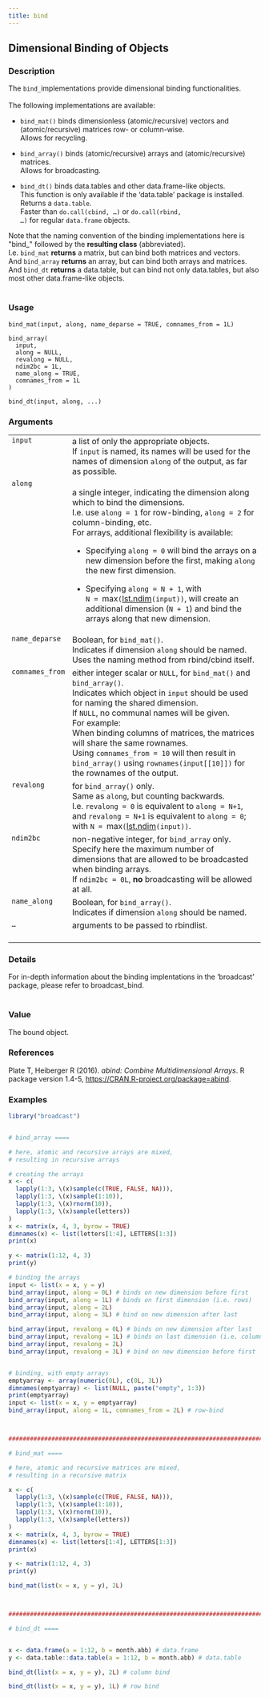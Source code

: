 ```yaml
---
title: bind
---
```

## Dimensional Binding of Objects {.unnumbered}


### Description

The <code>bind_</code>implementations provide dimensional binding functionalities. <br />
<br />
The following implementations are available:


<ul>
<li> <code>bind_mat()</code> binds dimensionless (atomic/recursive) vectors and (atomic/recursive) matrices row- or column-wise. <br />
Allows for recycling.

</li>
<li> <code>bind_array()</code> binds (atomic/recursive) arrays and (atomic/recursive) matrices. <br />
Allows for broadcasting.

</li>
<li> <code>bind_dt()</code> binds data.tables and other data.frame-like objects. <br />
This function is only available if the 'data.table' package is installed. <br />
Returns a <code>data.table</code>. <br />
Faster than <code>do.call(cbind, ...)</code> or <code>do.call(rbind, ...)</code> for regular <code>data.frame</code> objects. <br />

</li></ul>

Note that the naming convention of the binding implementations here is
&quot;bind_&quot; followed by the <b>resulting class</b> (abbreviated). <br />
I.e. <code>bind_mat</code> <b>returns</b> a matrix, but can bind both matrices and vectors. <br />
And <code>bind_array</code> <b>returns</b> an array, but can bind both arrays and matrices. <br />
And <code>bind_dt</code> <b>returns</b> a data.table, but can bind not only data.tables,
but also most other data.frame-like objects. <br /> <br />



### Usage

<pre><code class='language-R'>bind_mat(input, along, name_deparse = TRUE, comnames_from = 1L)

bind_array(
  input,
  along = NULL,
  revalong = NULL,
  ndim2bc = 1L,
  name_along = TRUE,
  comnames_from = 1L
)

bind_dt(input, along, ...)
</code></pre>


### Arguments

<table>
<tr><td style = "white-space: collapse; font-family: monospace; vertical-align: top"><code id="input">input</code></td>
<td>
a list of only the appropriate objects. <br />
If <code>input</code> is named,
its names will be used for the names of dimension <code>along</code> of the output,
as far as possible.
</td></tr>
<tr><td style = "white-space: collapse; font-family: monospace; vertical-align: top"><code id="along">along</code></td>
<td>
a single integer,
indicating the dimension along which to bind the dimensions. <br />
I.e. use <code>along = 1</code> for row-binding, <code>along = 2</code> for column-binding, etc. <br />
For arrays, additional flexibility is available:


<ul>
<li> Specifying <code>along = 0</code> will bind the arrays on a new dimension before the first,
making <code>along</code> the new first dimension.

</li>
<li> Specifying <code>along = N + 1</code>, with <code style="white-space: pre;">N = </code>max<code>(</code>[lst.ndim](properties.qmd)<code style="white-space: pre;">(input))</code>,
will create an additional dimension (<code>N + 1</code>) and bind the arrays along that new dimension.

</li></ul>
</td></tr>
<tr><td style = "white-space: collapse; font-family: monospace; vertical-align: top"><code id="name_deparse">name_deparse</code></td>
<td>
Boolean, for <code>bind_mat()</code>. <br />
Indicates if dimension <code>along</code> should be named. <br />
Uses the naming method from rbind/cbind itself.
</td></tr>
<tr><td style = "white-space: collapse; font-family: monospace; vertical-align: top"><code id="comnames_from">comnames_from</code></td>
<td>
either integer scalar or <code>NULL</code>,
for <code>bind_mat()</code> and  <code>bind_array()</code>. <br />
Indicates which object in <code>input</code> should be used for naming the shared dimension. <br />
If <code>NULL</code>, no communal names will be given. <br />
For example: <br />
When binding columns of matrices, the matrices will share the same rownames. <br />
Using <code>comnames_from = 10</code> will then result in <code>bind_array()</code> using
<code>rownames(input[[10]])</code> for the rownames of the output.
</td></tr>
<tr><td style = "white-space: collapse; font-family: monospace; vertical-align: top"><code id="revalong">revalong</code></td>
<td>
for <code>bind_array()</code> only. <br />
Same as <code>along</code>, but counting backwards. <br />
I.e. <code>revalong = 0</code> is equivalent to <code>along = N+1</code>, and <code>revalong = N+1</code> is equivalent to <code>along = 0</code>; <br />
with <code style="white-space: pre;">N = </code>max<code>(</code>[lst.ndim](properties.qmd)<code style="white-space: pre;">(input))</code>.
</td></tr>
<tr><td style = "white-space: collapse; font-family: monospace; vertical-align: top"><code id="ndim2bc">ndim2bc</code></td>
<td>
non-negative integer, for <code>bind_array</code> only. <br />
Specify here the maximum number of dimensions that are allowed to be broadcasted when binding arrays. <br />
If <code>ndim2bc = 0L</code>, <b>no</b> broadcasting will be allowed at all.
</td></tr>
<tr><td style = "white-space: collapse; font-family: monospace; vertical-align: top"><code id="name_along">name_along</code></td>
<td>
Boolean, for <code>bind_array()</code>. <br />
Indicates if dimension <code>along</code> should be named.
</td></tr>
<tr><td style = "white-space: collapse; font-family: monospace; vertical-align: top"><code id="...">...</code></td>
<td>
arguments to be passed to rbindlist. <br /> <br />
</td></tr>
</table>


### Details

For in-depth information about the binding implentations in the 'broadcast' package,
please refer to broadcast_bind. <br />
<br />



### Value

The bound object.



### References

Plate T, Heiberger R (2016). <em>abind: Combine Multidimensional Arrays</em>. R package version 1.4-5, <a href="https://CRAN.R-project.org/package=abind">https://CRAN.R-project.org/package=abind</a>.



### Examples
```r
library("broadcast")


# bind_array ====

# here, atomic and recursive arrays are mixed,
# resulting in recursive arrays

# creating the arrays
x <- c(
  lapply(1:3, \(x)sample(c(TRUE, FALSE, NA))),
  lapply(1:3, \(x)sample(1:10)),
  lapply(1:3, \(x)rnorm(10)),
  lapply(1:3, \(x)sample(letters))
)
x <- matrix(x, 4, 3, byrow = TRUE)
dimnames(x) <- list(letters[1:4], LETTERS[1:3])
print(x)

y <- matrix(1:12, 4, 3)
print(y)

# binding the arrays
input <- list(x = x, y = y)
bind_array(input, along = 0L) # binds on new dimension before first
bind_array(input, along = 1L) # binds on first dimension (i.e. rows)
bind_array(input, along = 2L)
bind_array(input, along = 3L) # bind on new dimension after last

bind_array(input, revalong = 0L) # binds on new dimension after last
bind_array(input, revalong = 1L) # binds on last dimension (i.e. columns)
bind_array(input, revalong = 2L)
bind_array(input, revalong = 3L) # bind on new dimension before first


# binding, with empty arrays
emptyarray <- array(numeric(0L), c(0L, 3L))
dimnames(emptyarray) <- list(NULL, paste("empty", 1:3))
print(emptyarray)
input <- list(x = x, y = emptyarray)
bind_array(input, along = 1L, comnames_from = 2L) # row-bind



################################################################################

# bind_mat ====

# here, atomic and recursive matrices are mixed,
# resulting in a recursive matrix

x <- c(
  lapply(1:3, \(x)sample(c(TRUE, FALSE, NA))),
  lapply(1:3, \(x)sample(1:10)),
  lapply(1:3, \(x)rnorm(10)),
  lapply(1:3, \(x)sample(letters))
)
x <- matrix(x, 4, 3, byrow = TRUE)
dimnames(x) <- list(letters[1:4], LETTERS[1:3])
print(x)

y <- matrix(1:12, 4, 3)
print(y)

bind_mat(list(x = x, y = y), 2L)



################################################################################

# bind_dt ====


x <- data.frame(a = 1:12, b = month.abb) # data.frame
y <- data.table::data.table(a = 1:12, b = month.abb) # data.table

bind_dt(list(x = x, y = y), 2L) # column bind

bind_dt(list(x = x, y = y), 1L) # row bind



```
